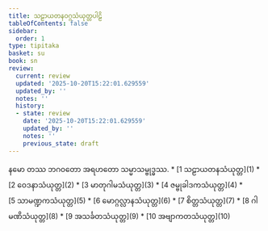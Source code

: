 ```yaml
---
title: သဠာယတနဝဂ္ဂသံယုတ္တပါဠိ
tableOfContents: false
sidebar:
  order: 1
type: tipitaka
basket: su
book: sn
review:
  current: review
  updated: '2025-10-20T15:22:01.629559'
  updated_by: ''
  notes: ''
  history:
  - state: review
    date: '2025-10-20T15:22:01.629559'
    updated_by: ''
    notes: ''
    previous_state: draft
---
```


<Paragraph number="1" type="center" book="sn">
နမော တဿ ဘဂဝတော အရဟတော သမ္မာသမ္ဗုဒ္ဓဿ.

<ReviewStatus review={frontmatter.review} showDetails={true} />

<HypothesisAnnotation frontmatter={frontmatter} />


</Paragraph>

<TableOfContents book="sn">
* [1 သဠာယတနသံယုတ္တ](1)
* [2 ဝေဒနာသံယုတ္တ](2)
* [3 မာတုဂါမသံယုတ္တ](3)
* [4 ဇမ္ဗုခါဒကသံယုတ္တ](4)
* [5 သာမဏ္ဍကသံယုတ္တ](5)
* [6 မောဂ္ဂလ္လာနသံယုတ္တ](6)
* [7 စိတ္တသံယုတ္တ](7)
* [8 ဂါမဏိသံယုတ္တ](8)
* [9 အသင်္ခတသံယုတ္တ](9)
* [10 အဗျာကတသံယုတ္တ](10)
</TableOfContents>